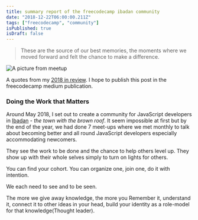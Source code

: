 ```yaml
---
title: summary report of the freecodecamp ibadan community
date: "2018-12-22T06:00:00.211Z"
tags: ["freecodecamp", "community"]
isPublished: true
isDraft: false
---
```


> These are the source of our best memories, the moments where we moved forward
> and felt the chance to make a difference.

![A picture from meetup](https://res.cloudinary.com/drnqdd87d/image/upload/v1545940207/2018-in-picture-12018-in-picture-4_bjfouw.jpg)

A quotes from my
[2018 in review](https://oluwasetemi.github.io/2018-the-review/). I hope to
publish this post in the freecodecamp medium publication.

### Doing the Work that Matters

Around May 2018, I set out to create a community for JavaScript developers in
[Ibadan]() - _the town with the brown roof_. It seem impossible at first but by
the end of the year, we had done 7 meet-ups where we met monthly to talk about
becoming better and all round JavaScript developers especially accommodating
newcomers.

They see the work to be done and the chance to help others level up. They show
up with their whole selves simply to turn on lights for others.

You can find your cohort. You can organize one, join one, do it with intention.

We each need to see and to be seen.

The more we give away knowledge, the more you Remember it, understand it,
connect it to other ideas in your head, build your identity as a role-model for
that knowledge(Thought leader).
